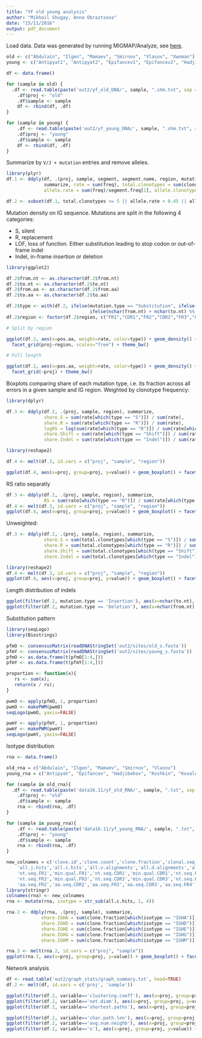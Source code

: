 ```yaml
---
title: "YF old young analysis"
author: "Mikhail Shugay, Anna Obraztsova"
date: "15/11/2016"
output: pdf_document
---
```


Load data. Data was generated by running MIGMAP/Analyze, see [here](https://github.com/mikessh/migmap).

```r
old <- c("Abdulain", "Ilgen", "Mamaev", "Smirnov", "Vlasov", "Xwoman")
young <- c("Antipyat1", "Antipyat2", "Epifancev1", "Epifancev2", "Hadjibekov", "Koshkin", "Kovalchuk")

df <- data.frame()

for (sample in old) {
  .df <- read.table(paste('out2/yf_old_DNA/', sample, ".shm.txt", sep = ""), header=T, sep="\t")
	.df$proj <- "old"
	.df$sample <- sample
	df <- rbind(df, .df)
}

for (sample in young) {
	.df <- read.table(paste('out2/yf_young_DNA/', sample, ".shm.txt", sep = ""), header=T, sep="\t")
	.df$proj <- "young"
	.df$sample <- sample
	df <- rbind(df, .df)
}

```

Summarize by ``V/J + mutation`` entries and remove alleles.

```r
library(plyr)
df.1 <- ddply(df, .(proj, sample, segment, segment.name, region, mutation.type, pos.nt, from.nt, to.nt, pos.aa, from.aa, to.aa),
              summarize, rate = sum(freq), total.clonotypes = sum(clonotypes), 
              allele.rate = sum(freq)/segment.freq[1], allele.clonotype.share = sum(clonotypes) / segment.clonotypes[1])

df.2 <- subset(df.1, total.clonotypes <= 5 || allele.rate < 0.45 || allele.clonotype.share < 0.45)
```

Mutation density on IG sequence. Mutations are split in the following 4 categories:

- S, silent
- R, replacement
- LOF, loss of function. Either substitution leading to stop codon or out-of-frame indel
- Indel, in-frame insertion or deletion

```r
library(ggplot2)

df.2$from.nt <- as.character(df.2$from.nt)
df.2$to.nt <- as.character(df.2$to.nt)
df.2$from.aa <- as.character(df.2$from.aa)
df.2$to.aa <- as.character(df.2$to.aa)

df.2$type <- with(df.2, ifelse(mutation.type == "Substitution", ifelse(to.aa == "*", "Stop", ifelse(from.aa != to.aa, "R", "S")),
                               ifelse(nchar(from.nt) + nchar(to.nt) %% 3 != 0, "Shift", "Indel")))
df.2$region <- factor(df.2$region, c("FR1","CDR1","FR2","CDR2","FR3","CDR3","FR4"))

# Split by region

ggplot(df.2, aes(x=pos.aa, weight=rate, color=type)) + geom_density() + 
  facet_grid(proj~region, scales="free") + theme_bw()

# Full length

ggplot(df.2, aes(x=pos.aa, weight=rate, color=type)) + geom_density() + 
  facet_grid(~proj) + theme_bw()
```

Boxplots comparing share of each mutation type, i.e. its fraction across all errors in a given sample and IG region. Weighted by clonotype frequency:

```r
library(dplyr)

df.3 <- ddply(df.2, .(proj, sample, region), summarize,
              share.S = sum(rate[which(type == "S")]) / sum(rate),
              share.R = sum(rate[which(type == "R")]) / sum(rate),
              logRS = log(sum(rate[which(type == "R")]) / sum(rate[which(type == "S")])),
              share.Shift = sum(rate[which(type == "Shift")]) / sum(rate),
              share.Indel = sum(rate[which(type == "Indel")]) / sum(rate))

library(reshape2)

df.4 <- melt(df.3, id.vars = c("proj", "sample", "region"))

ggplot(df.4, aes(x=proj, group=proj, y=value)) + geom_boxplot() + facet_grid(variable~region, scales="free") + theme_bw()
```

RS ratio separatly

```r
df.3 <- ddply(df.2, .(proj, sample, region), summarize,
              RS = sum(rate[which(type == "R")]) / sum(rate[which(type == "S")]))
df.4 <- melt(df.3, id.vars = c("proj", "sample", "region"))
ggplot(df.4, aes(x=proj, group=proj, y=value)) + geom_boxplot() + facet_grid(variable~region, scales="free") + theme_bw()
```

Unweighted:

```r
df.3 <- ddply(df.2, .(proj, sample, region), summarize,
              share.S = sum(total.clonotypes[which(type == "S")]) / sum(total.clonotypes),
              share.R = sum(total.clonotypes[which(type == "R")]) / sum(total.clonotypes),
              share.Shift = sum(total.clonotypes[which(type == "Shift")]) / sum(total.clonotypes),
              share.Indel = sum(total.clonotypes[which(type == "Indel")]) / sum(total.clonotypes))

library(reshape2)
df.4 <- melt(df.3, id.vars = c("proj", "sample", "region"))
ggplot(df.4, aes(x=proj, group=proj, y=value)) + geom_boxplot() + facet_grid(variable~region, scales="free") + theme_bw()
```

Length distribution of indels

```r
ggplot(filter(df.2, mutation.type == 'Insertion'), aes(x=nchar(to.nt), fill=proj)) + geom_histogram(position='dodge', binwidth=1) + theme_bw() + xlab('Insertion length')
ggplot(filter(df.2, mutation.type == 'Deletion'), aes(x=nchar(from.nt), fill=proj)) + geom_histogram(position='dodge', binwidth=1) + theme_bw() + xlab('Deletion length')
```

Substitution pattern
```r
library(seqLogo)
library(Biostrings)

pfmO <- consensusMatrix(readDNAStringSet('out2/sites/old_s.fasta'))
pfmY <- consensusMatrix(readDNAStringSet('out2/sites/young_s.fasta'))
pfmO <- as.data.frame(t(pfmO[1:4,]))
pfmY <- as.data.frame(t(pfmY[1:4,]))

proportion <- function(x){
   rs <- sum(x);
   return(x / rs);
}

pwmO <- apply(pfmO, 1, proportion)
pwmO <- makePWM(pwmO)
seqLogo(pwmO, yaxis=FALSE)

pwmY <- apply(pfmY, 1, proportion)
pwmY <- makePWM(pwmY)
seqLogo(pwmY, yaxis=FALSE)
```

Isotype distribution
```r
rna <- data.frame()

old_rna = c("Abdulain", "Ilgen", "Mamaev", "Smirnov", "Vlasov")
young_rna = c("Antipyat", "Epifancev", "Hadjibekov", "Koshkin", "Kovalchuk")

for (sample in old_rna){
  .df <- read.table(paste('data16.11/yf_old_RNA/', sample, ".txt", sep = ""), header=T, sep="\t")
	.df$proj <- "old"
	.df$sample <- sample
	rna <- rbind(rna, .df)
}

for (sample in young_rna){
	.df <- read.table(paste('data16.11/yf_young_RNA/', sample, ".txt", sep = ""), header=T, sep="\t")
	.df$proj <- "young"
	.df$sample <- sample
	rna <- rbind(rna, .df)
}

new_colnames = c('clone.id','clone.count','clone.fraction','clonal.seq','clonal.seq.qual','all.v.hits','all.d.hits',
	'all.j.hits','all.c.hits','all.v.alignments','all.d.alignments','all.j.alignments','all.c.alignments',
	'nt.seq.FR1','min.qual.FR1','nt.seq.CDR1','min.qual.CDR1','nt.seq.FR2','min.qual.FR2','nt.seq.CDR2','min.qual.CDR2',
	'nt.seq.FR3','min.qual.FR3','nt.seq.CDR3','min.qual.CDR3','nt.seq.FR4','min.qual.FR4','aa.seq.FR1','aa.seq.CDR1',
	'aa.seq.FR2','aa.seq.CDR2','aa.seq.FR3','aa.seq.CDR3','aa.seq.FR4','ref.points', 'proj', 'sample')
library(stringr)
colnames(rna) <- new_colnames
rna <- mutate(rna, isotype = str_sub(all.c.hits, 1, 4))

rna.2 <- ddply(rna, .(proj, sample), summarize,
             share.IGHA = sum(clone.fraction[which(isotype == "IGHA")]),
             share.IGHD = sum(clone.fraction[which(isotype == "IGHD")]),
             share.IGHE = sum(clone.fraction[which(isotype == "IGHE")]),
             share.IGHG = sum(clone.fraction[which(isotype == "IGHG")]),
             share.IGHM = sum(clone.fraction[which(isotype == "IGHM")]))

rna.3 <- melt(rna.2, id.vars = c("proj", "sample"))
ggplot(rna.3, aes(x=proj, group=proj, y=value)) + geom_boxplot() + facet_grid(.~variable, scales="free") + theme_bw()
```

Network analysis
```r
df <- read.table('out2/graph_stats/graph_summary.txt', head=TRUE)
df.2 <- melt(df, id.vars = c('proj', 'sample'))

ggplot(filter(df.2, variable=='clustering.coeff'), aes(x=proj, group=proj, y=value)) + geom_boxplot() + ggtitle('Clustering coefficient') + theme(plot.title = element_text(size = 10))
ggplot(filter(df.2, variable=='net.diam'), aes(x=proj, group=proj, y=value)) + geom_boxplot() + ggtitle('Network diameter') + theme(plot.title = element_text(size = 10))
ggplot(filter(df.2, variable=='shortest.paths'), aes(x=proj, group=proj, y=value)) + geom_boxplot() + ggtitle('Shortest paths') + theme(plot.title = element_text(size = 10))
```


```r
ggplot(filter(df.2, variable=='char.path.len'), aes(x=proj, group=proj, y=value)) + geom_boxplot() + ggtitle('Characteristic path length') + theme(plot.title = element_text(size = 10))
ggplot(filter(df.2, variable=='avg.num.neighb'), aes(x=proj, group=proj, y=value)) + geom_boxplot() + ggtitle('Average number of neighbours') + theme(plot.title = element_text(size = 10))
ggplot(filter(df.2, variable=='n'), aes(x=proj, group=proj, y=value)) + geom_boxplot() + ggtitle('Number of nodes') + theme(plot.title = element_text(size = 10))
```